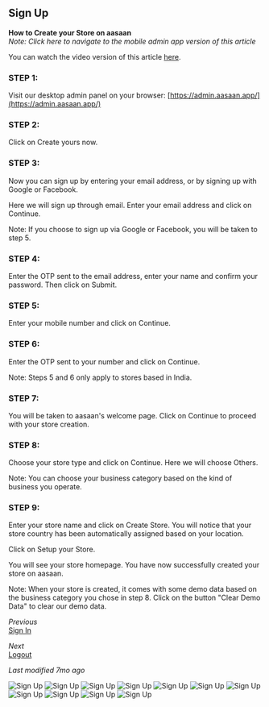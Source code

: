 ## Sign Up

**How to Create your Store on aasaan**  
*Note: Click here to navigate to the mobile admin app version of this article*

You can watch the video version of this article [here](video-link).

### STEP 1:

Visit our desktop admin panel on your browser: [https://admin.aasaan.app/](https://admin.aasaan.app/)

### STEP 2:

Click on Create yours now.

### STEP 3:

Now you can sign up by entering your email address, or by signing up with Google or Facebook.

Here we will sign up through email. Enter your email address and click on Continue.

Note: If you choose to sign up via Google or Facebook, you will be taken to step 5.

### STEP 4:

Enter the OTP sent to the email address, enter your name and confirm your password. Then click on Submit.

### STEP 5:

Enter your mobile number and click on Continue.

### STEP 6:

Enter the OTP sent to your number and click on Continue.

Note: Steps 5 and 6 only apply to stores based in India.

### STEP 7:

You will be taken to aasaan's welcome page. Click on Continue to proceed with your store creation.

### STEP 8:

Choose your store type and click on Continue. Here we will choose Others.

Note: You can choose your business category based on the kind of business you operate.

### STEP 9:

Enter your store name and click on Create Store. You will notice that your store country has been automatically assigned based on your location.

Click on Setup your Store.

You will see your store homepage. You have now successfully created your store on aasaan.

Note: When your store is created, it comes with some demo data based on the business category you chose in step 8. Click on the button "Clear Demo Data" to clear our demo data.

*Previous*  
[Sign In](previous-link)

*Next*  
[Logout](next-link)

*Last modified 7mo ago*

![Sign Up](https://cdn.aasaan.app/docs/sign/sign_1.png)
![Sign Up](https://cdn.aasaan.app/docs/sign/sign_2.png)
![Sign Up](https://cdn.aasaan.app/docs/sign/sign_3.png)
![Sign Up](https://cdn.aasaan.app/docs/sign/sign_4.png)
![Sign Up](https://cdn.aasaan.app/docs/sign/sign_5.png)
![Sign Up](https://cdn.aasaan.app/docs/sign/sign_6.png)
![Sign Up](https://cdn.aasaan.app/docs/sign/sign_7.png)
![Sign Up](https://cdn.aasaan.app/docs/sign/sign_8.png)
![Sign Up](https://cdn.aasaan.app/docs/sign/sign_9.png)
![Sign Up](https://cdn.aasaan.app/docs/sign/sign_10.png)
![Sign Up](https://cdn.aasaan.app/docs/sign/sign_11.png)
